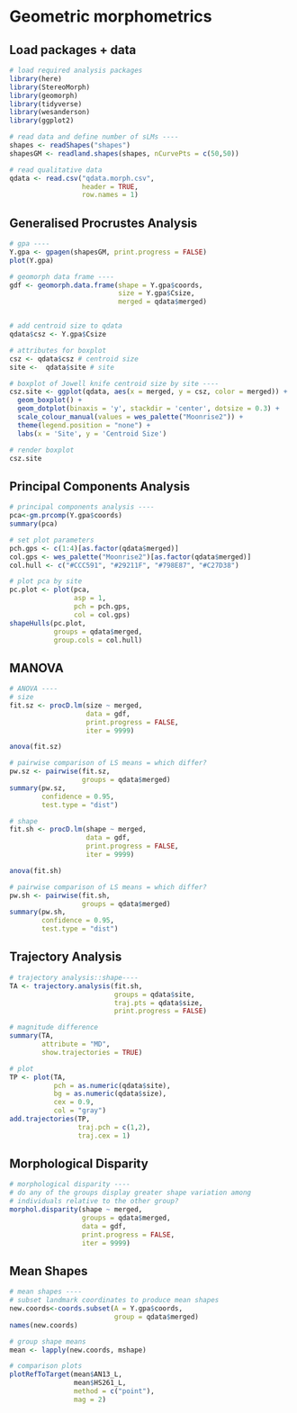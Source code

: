 # Geometric morphometrics 

## Load packages + data

```r
# load required analysis packages
library(here)
library(StereoMorph)
library(geomorph)
library(tidyverse)
library(wesanderson)
library(ggplot2)

# read data and define number of sLMs ----
shapes <- readShapes("shapes")
shapesGM <- readland.shapes(shapes, nCurvePts = c(50,50))

# read qualitative data
qdata <- read.csv("qdata.morph.csv", 
                  header = TRUE, 
                  row.names = 1)
```

## Generalised Procrustes Analysis

```r
# gpa ----
Y.gpa <- gpagen(shapesGM, print.progress = FALSE)
plot(Y.gpa)

# geomorph data frame ----
gdf <- geomorph.data.frame(shape = Y.gpa$coords, 
                           size = Y.gpa$Csize,
                           merged = qdata$merged)


# add centroid size to qdata
qdata$csz <- Y.gpa$Csize

# attributes for boxplot
csz <- qdata$csz # centroid size
site <-  qdata$site # site

# boxplot of Jowell knife centroid size by site ----
csz.site <- ggplot(qdata, aes(x = merged, y = csz, color = merged)) + 
  geom_boxplot() +
  geom_dotplot(binaxis = 'y', stackdir = 'center', dotsize = 0.3) +
  scale_colour_manual(values = wes_palette("Moonrise2")) +
  theme(legend.position = "none") +
  labs(x = 'Site', y = 'Centroid Size')

# render boxplot
csz.site
```

## Principal Components Analysis

```r
# principal components analysis ----
pca<-gm.prcomp(Y.gpa$coords)
summary(pca)

# set plot parameters
pch.gps <- c(1:4)[as.factor(qdata$merged)]
col.gps <- wes_palette("Moonrise2")[as.factor(qdata$merged)]
col.hull <- c("#CCC591", "#29211F", "#798E87", "#C27D38")

# plot pca by site
pc.plot <- plot(pca, 
                asp = 1,
                pch = pch.gps,
                col = col.gps)
shapeHulls(pc.plot, 
           groups = qdata$merged,
           group.cols = col.hull)
```

## MANOVA

```r
# ANOVA ----
# size
fit.sz <- procD.lm(size ~ merged,
                   data = gdf,
                   print.progress = FALSE,
                   iter = 9999)

anova(fit.sz)

# pairwise comparison of LS means = which differ?
pw.sz <- pairwise(fit.sz,
                  groups = qdata$merged)
summary(pw.sz, 
        confidence = 0.95, 
        test.type = "dist")

# shape
fit.sh <- procD.lm(shape ~ merged,
                   data = gdf,
                   print.progress = FALSE,
                   iter = 9999)

anova(fit.sh)

# pairwise comparison of LS means = which differ?
pw.sh <- pairwise(fit.sh,
                  groups = qdata$merged)
summary(pw.sh, 
        confidence = 0.95, 
        test.type = "dist")
```

## Trajectory Analysis

```r
# trajectory analysis::shape----
TA <- trajectory.analysis(fit.sh,
                          groups = qdata$site, 
                          traj.pts = qdata$size,
                          print.progress = FALSE)

# magnitude difference
summary(TA, 
        attribute = "MD",
        show.trajectories = TRUE)

# plot
TP <- plot(TA, 
           pch = as.numeric(qdata$site), 
           bg = as.numeric(qdata$size),
           cex = 0.9,
           col = "gray")
add.trajectories(TP, 
                 traj.pch = c(1,2),
                 traj.cex = 1)
```

## Morphological Disparity

```r
# morphological disparity ----
# do any of the groups display greater shape variation among 
# individuals relative to the other group?
morphol.disparity(shape ~ merged,
                  groups = qdata$merged, 
                  data = gdf, 
                  print.progress = FALSE, 
                  iter = 9999)
```

## Mean Shapes

```r
# mean shapes ----
# subset landmark coordinates to produce mean shapes
new.coords<-coords.subset(A = Y.gpa$coords,
                          group = qdata$merged)
names(new.coords)

# group shape means
mean <- lapply(new.coords, mshape)

# comparison plots
plotRefToTarget(mean$AN13_L,
                mean$HS261_L, 
                method = c("point"),
                mag = 2)
```

